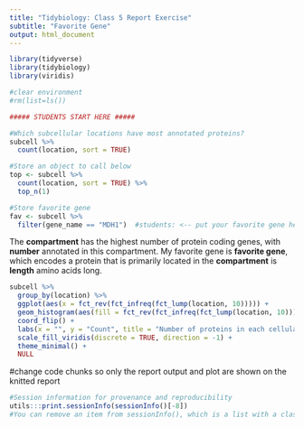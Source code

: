 ```yaml
---
title: "Tidybiology: Class 5 Report Exercise"
subtitle: "Favorite Gene"
output: html_document  
---
```


```r
library(tidyverse)
library(tidybiology)
library(viridis)

#clear environment
#rm(list=ls()) 
```

```r
##### STUDENTS START HERE #####

#Which subcellular locations have most annotated proteins?
subcell %>% 
  count(location, sort = TRUE)

#Store an object to call below
top <- subcell %>% 
  count(location, sort = TRUE) %>% 
  top_n(1)

#Store favorite gene
fav <- subcell %>% 
  filter(gene_name == "MDH1")  #students: <-- put your favorite gene here
```
  
  
The **compartment** has the highest number of protein coding genes, with **number** annotated in this compartment. My favorite gene is **favorite gene**, which encodes a protein that is primarily located in the **compartment** is **length** amino acids long.
  
  
```r
subcell %>% 
  group_by(location) %>% 
  ggplot(aes(x = fct_rev(fct_infreq(fct_lump(location, 10))))) +
  geom_histogram(aes(fill = fct_rev(fct_infreq(fct_lump(location, 10)))), stat = "count", show.legend = FALSE) +
  coord_flip() +
  labs(x = "", y = "Count", title = "Number of proteins in each cellular compartment") +
  scale_fill_viridis(discrete = TRUE, direction = -1) +
  theme_minimal() +
  NULL
```

#change code chunks so only the report output and plot are shown on the knitted report

```r
#Session information for provenance and reproducibility
utils:::print.sessionInfo(sessionInfo()[-8]) 
#You can remove an item from sessionInfo(), which is a list with a class attribute, by printing the resulting object omitting one of the list items (omitted list of packages installed, but not loaded)
```
